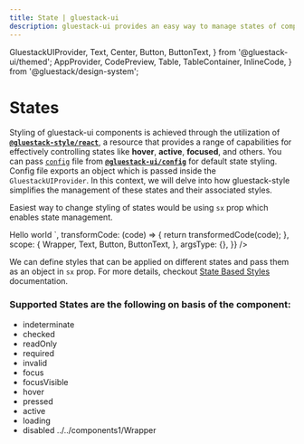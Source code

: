 ```yaml
---
title: State | gluestack-ui
description: gluestack-ui provides an easy way to manage states of components, we will look into easy way to manage different states of components.
---
```



<Meta title="ui/configuration/Styling/State" />

  GluestackUIProvider,
  Text,
  Center,
  Button,
  ButtonText,
} from '@gluestack-ui/themed';
  AppProvider,
  CodePreview,
  Table,
  TableContainer,
  InlineCode,
} from '@gluestack/design-system';

# States

Styling of gluestack-ui components is achieved through the utilization of [**`@gluestack-style/react`**](/style), a resource that provides a range of capabilities for effectively controlling states like **hover**, **active**, **focused**, and others. You can pass [`config`](https://github.com/gluestack/gluestack-ui/blob/main/packages/config/src/gluestack-ui.config.ts) file from [**`@gluestack-ui/config`**](https://github.com/gluestack/gluestack-ui/blob/main/packages/config) for default state styling. Config file exports an object which is passed inside the `GluestackUIProvider`. In this context, we will delve into how gluestack-style simplifies the management of these states and their associated styles.

Easiest way to change styling of states would be using `sx` prop which enables state management.

<AppProvider>
  <CodePreview
    showComponentRenderer={true}
    showArgsController={false}
    metaData={{
      code: `
      <Button sx = {{ ":hover": {
        backgroundColor:"$red500"
        }
      }}>
        <ButtonText>Hello world</ButtonText>
      </Button>
      `,
      transformCode: (code) => {
        return transformedCode(code);
      },
      scope: {
        Wrapper,
        Text,
        Button,
        ButtonText,
      },
      argsType: {},
    }}
  />
</AppProvider>

<br />

We can define styles that can be applied on different states and pass them as an object in `sx` prop. For more details, checkout [State Based Styles](https://gluestack.io/style/docs/api/state-bases-styles) documentation.

### Supported States are the following on basis of the component:

- indeterminate
- checked
- readOnly
- required
- invalid
- focus
- focusVisible
- hover
- pressed
- active
- loading
- disabled
../../components1/Wrapper
